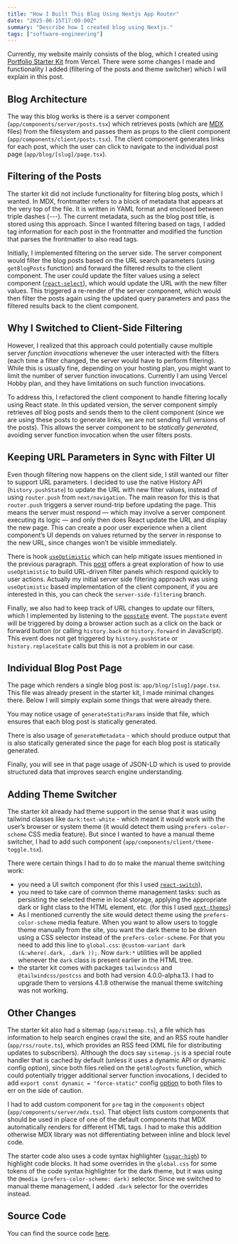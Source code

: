 ```yaml
---
title: "How I Built This Blog Using Nextjs App Router"
date: "2025-06-15T17:00:00Z"
summary: "Describe how I created blog using Nextjs."
tags: ["software-engineering"]
---
```


Currently, my website mainly consists of the blog, which I created using [Portfolio Starter Kit](https://vercel.com/templates/next.js/portfolio-starter-kit) from Vercel.
There were some changes I made and functionality I added (filtering of the posts and theme switcher) which I will explain in this post.

## Blog Architecture

The way this blog works is there is a server component (`app/components/server/posts.tsx`) which retrieves posts (which are [MDX](https://nextjs.org/docs/app/guides/mdx) files) from
the filesystem and passes them as props to the client component (`app/components/client/posts.tsx`). The client
component generates links for each post, which the user can click to navigate to the individual post page
(`app/blog/[slug]/page.tsx`).

## Filtering of the Posts

The starter kit did not include functionality for filtering blog posts, which I wanted.
In MDX, frontmatter refers to a block of metadata that appears at the very top of the file.
It is written in YAML format and enclosed between triple dashes (---).
The current metadata, such as the blog post title, is stored using this approach.
Since I wanted filtering based on tags, I added tag information for each post in the frontmatter and modified the function that parses the frontmatter to also read tags.

Initially, I implemented filtering on the server side. The server
component would filter the blog posts based on the URL search parameters (using `getBlogPosts` function)
and forward the filtered results to the client component. The user could
update the filter values using a select component ([`react-select`](https://react-select.com/)), which would
update the URL with the new filter values. This triggered a re-render of
the server component, which would then filter the posts again using the
updated query parameters and pass the filtered results back to the client component.

## Why I Switched to Client-Side Filtering

However, I realized that this approach could potentially cause multiple server
_function invocations_ whenever the user interacted with the filters (each
time a filter changed, the server would have to perform filtering).
While this is usually fine, depending on your hosting plan, you might
want to limit the number of server function invocations.
Currently I am using Vercel Hobby plan, and they have limitations on such
function invocations.

To address this, I refactored the client component to handle filtering
locally using React state. In this updated version, the server component
simply retrieves _all_ blog posts and sends them to the client component (since
we are using these posts to generate links, we are not sending full versions
of the posts). This allows the server component to be _statically generated_, avoiding server
function invocation when the user filters posts.

## Keeping URL Parameters in Sync with Filter UI

Even though filtering now happens on the client side, I still wanted our filter
to support URL parameters. I decided to use the native History API (`history.pushState`) to update the URL
with new filter values, instead of using `router.push` from `next/navigation`.
The main reason for this is that `router.push` triggers a server round-trip before updating the page.
This means the server must respond — which may involve a server component executing its logic — and only then
does React update the URL and display the new page. This can create a poor user experience when a client component’s UI depends on values returned by the server in response
to the new URL, since changes won’t be visible immediately.

There is hook [`useOptimistic`](https://react.dev/reference/react/useOptimistic) which can help mitigate issues mentioned in the previous paragraph.
This [post](https://buildui.com/posts/instant-search-params-with-react-server-components)
offers a great exploration of how to use `useOptimistic` to build URL-driven filter panels which respond quickly to user actions.
Actually my initial server side filtering approach was using `useOptimistic` based implementation of the client component, if you are interested in this,
you can check the `server-side-filtering` branch.

Finally, we also had to keep track of URL changes to update our filters, which I implemented by listening to the [`popstate`](https://developer.mozilla.org/en-US/docs/Web/API/Window/popstate_event) event.
The `popstate` event will be triggered by doing a browser action such as a click on the back or forward button (or calling `history.back` or `history.forward` in JavaScript).
This event does not get triggered by `history.pushState` or `history.replaceState` calls but this is not a problem in our case.

## Individual Blog Post Page

The page which renders a single blog post is: `app/blog/[slug]/page.tsx`.
This file was already present in the starter kit, I made minimal changes there.
Below I will simply explain some things that were already there.

You may notice usage of `generateStaticParams` inside that file,
which ensures that each blog post is statically generated.

There is also usage of `generateMetadata` -
which should produce output that is also statically generated since the page for each blog post is statically generated.

Finally, you will see in that page usage of JSON-LD which is used to provide structured data that improves search engine understanding.

## Adding Theme Switcher

The starter kit already had theme support in the sense that it was using
tailwind classes like `dark:text-white` - which meant it would work with
the user’s browser or system theme (it would detect them using
`prefers-color-scheme` CSS media feature). But since I wanted to have a
manual theme switcher, I had to add such component
(`app/components/client/theme-toggle.tsx`).

There were certain things I had to do to make the manual theme switching work:

- you need a UI switch component (for this I used [`react-switch`](https://github.com/markusenglund/react-switch)),
- you need to take care of common theme management tasks: such as persisting the selected theme in local storage, applying the appropriate dark or light class to the HTML element, etc. (for this I used [`next-themes`](https://github.com/pacocoursey/next-themes))
- As I mentioned currently the site would detect theme using the
`prefers-color-scheme` media feature. When you want to allow users to
toggle theme manually from the site, you want the dark theme to be
driven using a CSS selector instead of the `prefers-color-scheme`. For
that you need to add this line to `global.css`: `@custom-variant dark
(&:where(.dark, .dark ));`. Now `dark:*` utilities will be applied
whenever the `dark` class is present earlier in the HTML tree.
- the starter kit comes with packages `tailwindcss` and `@tailwindcss/postcss` and both had version 4.0.0-alpha.13. I
  had to upgrade them to versions 4.1.8 otherwise the manual theme switching was not working.

## Other Changes

The starter kit also had a sitemap (`app/sitemap.ts`), a file which has information to help search engines crawl the site,
and an RSS route handler (`app/rss/route.ts`), which provides an RSS feed (XML file for distributing updates to subscribers). Although the docs say `sitemap.js` is a special route handler that is cached by default (unless it uses a dynamic API or dynamic config option),
since both files relied on the `getBlogPosts` function, which could potentially trigger additional server
function invocations, I decided to add `export const dynamic = "force-static"` config [option](https://nextjs.org/docs/app/api-reference/file-conventions/route-segment-config) to both files to err on the side of caution.

I had to add custom component for `pre` tag in the `components` object (`app/components/server/mdx.tsx`).
That object lists custom components that should be used in place of one of the default components that MDX automatically renders for different HTML tags.
I had to make this addition otherwise MDX library was not differentiating between inline and block level code.

The starter code also uses a code syntax highlighter ([`sugar-high`](https://github.com/huozhi/sugar-high)) to highlight code blocks.
It had some overrides in the `global.css` for some tokens of the code syntax highlighter for the dark theme,
but it was using the `@media (prefers-color-scheme: dark)` selector. Since we switched to manual
theme management, I added `.dark` selector for the overrides instead.

## Source Code

You can find the source code [here](https://github.com/gmoniava/personal-site).
